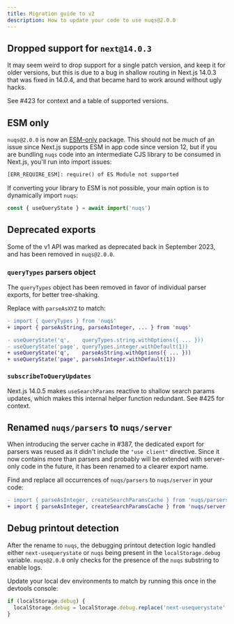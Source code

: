 ```yaml
---
title: Migration guide to v2
description: How to update your code to use nuqs@2.0.0
---
```


## Dropped support for `next@14.0.3`

It may seem weird to drop support for a single patch version, and keep it for
older versions, but this is due to a bug in shallow routing in Next.js 14.0.3
that was fixed in 14.0.4, and that became hard to work around without ugly hacks.

See #423 for context and a table of supported versions.

## ESM only

`nuqs@2.0.0` is now an [ESM-only](https://gist.github.com/sindresorhus/a39789f98801d908bbc7ff3ecc99d99c)
package. This should not be much of an issue since
Next.js supports ESM in app code since version 12, but if you are bundling
`nuqs` code into an intermediate CJS library to be consumed in Next.js,
you'll run into import issues:

```txt
[ERR_REQUIRE_ESM]: require() of ES Module not supported
```

If converting your library to ESM is not possible, your main option is to
dynamically import `nuqs`:

```ts
const { useQueryState } = await import('nuqs')
```

## Deprecated exports

Some of the v1 API was marked as deprecated back in September 2023, and has been
removed in `nuqs@2.0.0`.

### `queryTypes` parsers object

The `queryTypes` object has been removed in favor of individual parser exports,
for better tree-shaking.

Replace with `parseAsXYZ` to match:

```diff
- import { queryTypes } from 'nuqs'
+ import { parseAsString, parseAsInteger, ... } from 'nuqs'

- useQueryState('q',    queryTypes.string.withOptions({ ... }))
- useQueryState('page', queryTypes.integer.withDefault(1))
+ useQueryState('q',    parseAsString.withOptions({ ... }))
+ useQueryState('page', parseAsInteger.withDefault(1))
```

### `subscribeToQueryUpdates`

Next.js 14.0.5 makes `useSearchParams` reactive to shallow search params updates,
which makes this internal helper function redundant. See #425 for context.

## Renamed `nuqs/parsers` to `nuqs/server`

When introducing the server cache in #387, the dedicated export for parsers was
reused as it didn't include the `"use client"` directive. Since it now contains
more than parsers and probably will be extended with server-only code in the future,
it has been renamed to a clearer export name.

Find and replace all occurrences of `nuqs/parsers` to `nuqs/server` in your code:

```diff
- import { parseAsInteger, createSearchParamsCache } from 'nuqs/parsers'
+ import { parseAsInteger, createSearchParamsCache } from 'nuqs/server'
```

## Debug printout detection

After the rename to `nuqs`, the debugging printout detection logic handled either
`next-usequerystate` or `nuqs` being present in the `localStorage.debug` variable.
`nuqs@2.0.0` only checks for the presence of the `nuqs` substring to enable logs.

Update your local dev environments to match by running this once in the devtools console:

```ts
if (localStorage.debug) {
  localStorage.debug = localStorage.debug.replace('next-usequerystate', 'nuqs')
}
```
